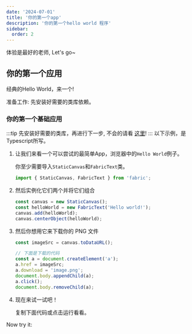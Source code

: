 ```yaml
---
date: '2024-07-01'
title: '你的第一个app'
description: '你的第一个hello world 程序'
sidebar:
  order: 2
---
```



体验是最好的老师, Let's go~

## 你的第一个应用

经典的Hello World，来一个!

准备工作: 先安装好需要的类库依赖。
### 你的第一个基础应用
:::tip
先安装好需要的类库，再进行下一步, 不会的请看 [这里](/docs/getting-started/installing/)!
:::
以下示例，是Typescript所写。
<Steps>

1. 让我们来看一个可以尝试的最简单App，浏览器中的```Hello World```例子。
  
    你至少需要导入```StaticCanvas```和```FabricText```类。
    ```typescript
    import { StaticCanvas, FabricText } from 'fabric';
    ```

2. 然后实例化它们两个并将它们组合

    ```typescript
    const canvas = new StaticCanvas();
    const helloWorld = new FabricText('Hello world!');
    canvas.add(helloWorld);
    canvas.centerObject(helloWorld);
    ```

3. 然后你想用它来下载你的 PNG 文件

    ```typescript
    const imageSrc = canvas.toDataURL();

    // 下面是下载的代码
    const a = document.createElement('a');
    a.href = imageSrc;
    a.download = 'image.png';
    document.body.appendChild(a);
    a.click();
    document.body.removeChild(a);
    ```

4. 现在来试一试吧！

    复制下面代码或点击运行看看。
  
</Steps>


Now try it:

<CodeEditor code={code} canvasId="" client:idle autoRun={false} runOnChange={false} />
